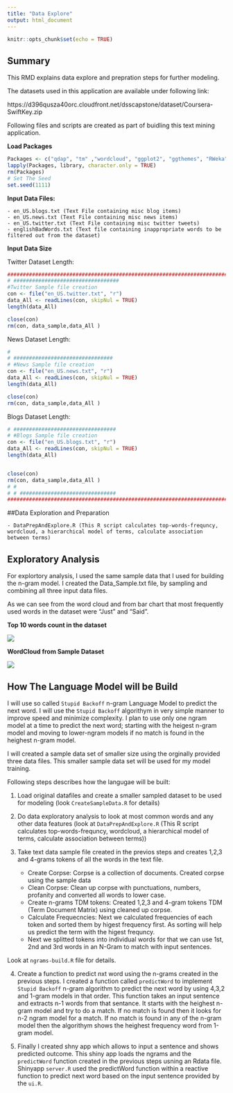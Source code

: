 ```yaml
---
title: "Data Explore"
output: html_document
---
```


```r
knitr::opts_chunk$set(echo = TRUE)
```

## Summary

This RMD explains data explore and prepration steps for further modeling.

The datasets used in this application are available under following link:

https://d396qusza40orc.cloudfront.net/dsscapstone/dataset/Coursera-SwiftKey.zip

Following files and scripts are created as part of buidling this text mining application.


**Load Packages**

```r
Packages <- c("qdap", "tm" ,"wordcloud", "ggplot2", "ggthemes", "RWeka", "tidytext")
lapply(Packages, library, character.only = TRUE)
rm(Packages)
# Set The Seed
set.seed(1111)
```

**Input Data Files:**

    - en_US.blogs.txt (Text File containing misc blog items)
    - en_US.news.txt (Text File containing misc news items)
    - en_US.twitter.txt (Text File containing misc twitter tweets)
    - englishBadWords.txt (Text file containing inappropriate words to be filtered out from the dataset)



**Input Data Size**

Twitter Dataset Length:

```r
##########################################################################################
# ##################################
#Twitter Sample file creation
con <- file("en_US.twitter.txt", "r")
data_All <- readLines(con, skipNul = TRUE)
length(data_All)

close(con)
rm(con, data_sample,data_All )
```


News Dataset Length:

```r
#
# ################################
# #News Sample file creation
con <- file("en_US.news.txt", "r")
data_All <- readLines(con, skipNul = TRUE)
length(data_All)

close(con)
rm(con, data_sample,data_All )
```

Blogs Dataset Length:



```r
# #################################
# #Blogs Sample file creation
con <- file("en_US.blogs.txt", "r")
data_All <- readLines(con, skipNul = TRUE)
length(data_All)


close(con)
rm(con, data_sample,data_All )
# #
# # ###############################
##########################################################################################
```







##Data Exploration and Preparation

    - DataPrepAndExplore.R (This R script calculates top-words-frequncy, wordcloud, a hierarchical model of terms, calculate association between terms)




## Exploratory Analysis

For explortory analysis, I used the same sample data that I used for building the n-gram model. I created the Data_Sample.txt file, by sampling and combining all three input data files. 

As we can see from the word cloud and from bar chart that most frequently used words in the dataset were "Just" and "Said". 

**Top 10 words count in the dataset**

![](Top_10_words.png)

**WordCloud from Sample Dataset**

![](WordCloud.png)





## How The Language Model will be Build

I will use so called ``Stupid Backoff`` n-gram Language Model to predict the next word. I will use the ``Stupid Backoff`` algorithym in very simple manner to improve speed and minimize complexity. I plan to use only one ngram model at a time to predict the next word; starting with the heigest n-gram model and moving to lower-ngram models if no match is found in the heighest n-gram model.

I will created a sample data set of smaller size using the orginally provided three data files. This smaller sample data set will be used for my model training.


Following steps describes how the langugae will be built:

1. Load original datafiles and create a smaller sampled dataset to be used for modeling (look ``CreateSampleData.R`` for details)

2. Do data exploratory analysis to look at most common words and any other data features (look at ``DataPrepAndExplore.R`` (This R script calculates top-words-frequncy, wordcloud, a hierarchical model of terms, calculate association between terms))

3. Take text data sample file created in the previos steps and creates 1,2,3 and 4-grams tokens of all the words in the text file. 
    + Create Corpse: Corpse is a collection of documents. Created corpse using the sample data
    + Clean Corpse: Clean up corpse with punctuations, numbers, profanity and converted all words to lower case.
    + Create n-grams TDM tokens: Created 1,2,3 and 4-gram tokens TDM (Term Document Matrix) using cleaned up corpse.
    + Calculate Frequecncies: Next we calculated frequencies of each token and sorted them by higest frequency first. As sorting will help us predict the term with the higest frequncy.
    + Next we splitted tokens into individual words for that we can use 1st, 2nd and 3rd words in an N-Gram to match with input sentences. 

Look at ``ngrams-build.R`` file for details.

4. Create a function to predict nxt word using the n-grams created in the previous steps. I created a function called ``predictWord`` to implement ``Stupid Backoff`` n-gram algorithm to predict the next word by using 4,3,2 and 1-gram models in that order. This function takes an input sentence and extracts n-1 words from that sentance. It starts with the heighest n-gram model and try to do a match. If no match is found then it looks for n-2 ngram model for a match. If no match is found in any of the n-gram model then the algorithym shows the heighest frequency word from 1-gram model.

5. Finally I created shny app which allows to input a sentence and shows predicted outcome. This shiny app loads the ngrams and the ``predictWord`` function created in the previous steps usning an Rdata file. Shinyapp ``server.R`` used the predictWord function within a reactive function to predict next word based on the input sentence provided by the ``ui.R``. 
